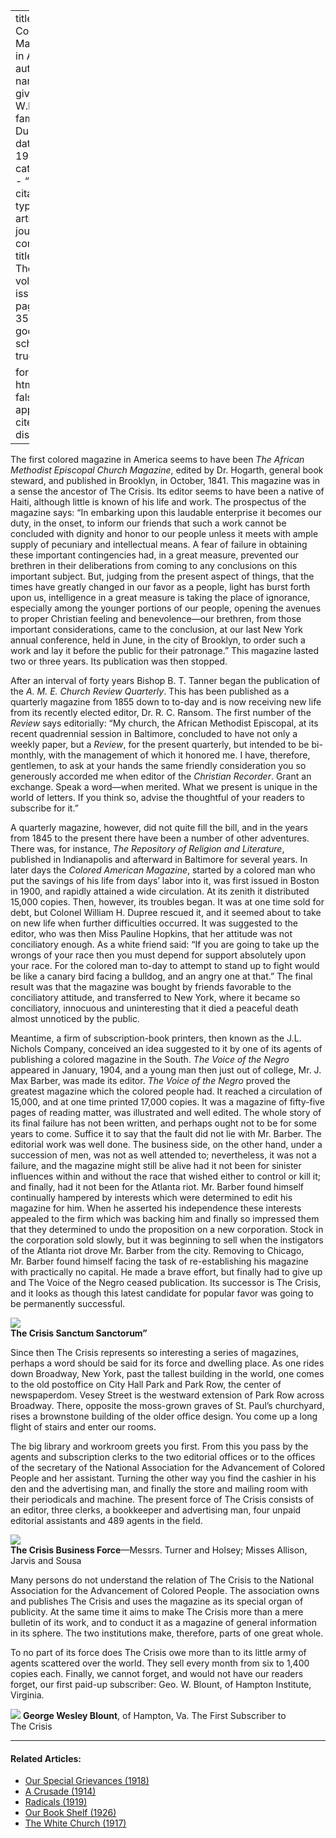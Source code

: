 
---
title: 'The Colored Magazine in America'
author:
  - name:
      given: W.E.B.
      family: Du Bois
date: May 1912
categories: 
  - ""
citation: 
  type: article-journal
  container-title: The Crisis
  volume: 5
  issue: 1
  page: 33-35
google-scholar: true

format:
  html:
    toc: false
    appendix-cite-as: display
---



The first colored magazine in America seems to have been *The African Methodist Episcopal Church Magazine*, edited by Dr. Hogarth, general book steward, and published in Brooklyn, in October, 1841. This magazine was in a sense the ancestor of <span class="crisis-title">The Crisis</span>. Its editor seems to have been a native of Haiti, although little is known of his life and work. The prospectus of the magazine says: "In embarking upon this laudable enterprise it becomes our duty, in the onset, to inform our friends that such a work cannot be concluded with dignity and honor to our people unless it meets with ample supply of pecuniary and intellectual means. A fear of failure in obtaining these important contingencies had, in a great measure, prevented our brethren in their deliberations from coming to any conclusions on this important subject. But, judging from the present aspect of things, that the times have greatly changed in our favor as a people, light has burst forth upon us, intelligence in a great measure is taking the place of ignorance, especially among the younger portions of our people, opening the avenues to proper Christian feeling and benevolence---our brethren, from those important considerations, came to the conclusion, at our last New York annual conference, held in June, in the city of Brooklyn, to order such a work and lay it before the public for their patronage." This magazine lasted two or three years. Its publication was then stopped.

After an interval of forty years Bishop B. T. Tanner began the publication of the *A. M. E. Church Review Quarterly*. This has been published as a quarterly magazine from 1855 down to to-day and is now receiving new life from its recently elected editor, Dr. R. C. Ransom. The first number of the *Review* says editorially: "My church, the African Methodist Episcopal, at its recent quadrennial session in Baltimore, concluded to have not only a weekly paper, but a *Review*, for the present quarterly, but intended to be bi-monthly, with the management of which it honored me. I have, therefore, gentlemen, to ask at your hands the same friendly consideration you so generously accorded me when editor of the *Christian Recorder*. Grant an exchange. Speak a word---when merited. What we present is unique in the world of letters. If you think so, advise the thoughtful of your readers to subscribe for it."

A quarterly magazine, however, did not quite fill the bill, and in the years from 1845 to the present there have been a number of other adventures. There was, for instance, *The Repository of Religion and Literature*, published in Indianapolis and afterward in Baltimore for several years. In later days the *Colored American Magazine*, started by a colored man who put the savings of his life from days' labor into it, was first issued in Boston in 1900, and rapidly attained a wide circulation. At its zenith it distributed 15,000 copies. Then, however, its troubles began. It was at one time sold for debt, but Colonel William H. Dupree rescued it, and it seemed about to take on new life when further difficulties occurred. It was suggested to the editor, who was then Miss Pauline Hopkins, that her attitude was not conciliatory enough. As a white friend said: "If you are going to take up the wrongs of your race then you must depend for support absolutely upon your race. For the colored man to-day to attempt to stand up to fight would be like a canary bird facing a bulldog, and an angry one at that." The final result was that the magazine was bought by friends favorable to the conciliatory attitude, and transferred to New York, where it became so conciliatory, innocuous and uninteresting that it died a peaceful death almost unnoticed by the public.

Meantime, a firm of subscription-book printers, then known as the J.L. Nichols Company, conceived an idea suggested to it by one of its agents of publishing a colored magazine in the South. *The Voice of the Negro* appeared in January, 1904, and a young man then just out of college, Mr. J. Max Barber, was made its editor. *The Voice of the Negro* proved the greatest magazine which the colored people had. It reached a circulation of 15,000, and at one time printed 17,000 copies. It was a magazine of fifty-five pages of reading matter, was illustrated and well edited. The whole story of its final failure has not been written, and perhaps ought not to be for some years to come. Suffice it to say that the fault did not lie with Mr. Barber. The editorial work was well done. The business side, on the other hand, under a succession of men, was not as well attended to; nevertheless, it was not a failure, and the magazine might still be alive had it not been for sinister influences within and without the race that wished either to control or kill it; and finally, had it not been for the Atlanta riot. Mr. Barber found himself continually hampered by interests which were determined to edit his magazine for him. When he asserted his independence these interests appealed to the firm which was backing him and finally so impressed them that they determined to undo the proposition on a new corporation. Stock in the corporation sold slowly, but it was beginning to sell when the instigators of the Atlanta riot drove Mr. Barber from the city. Removing to Chicago, Mr. Barber found himself facing the task of re-establishing his magazine with practically no capital. He made a brave effort, but finally had to give up and The Voice of the Negro ceased publication. Its successor is <span class="crisis-title">The Crisis</span>, and it looks as though this latest candidate for popular favor was going to be permanently successful.

![](/Images/05-01-34-sanctum.png)  
**<span class="crisis-title">The Crisis</span> Sanctum Sanctorum"**

Since then <span class="crisis-title">The Crisis</span> represents so interesting a series of magazines, perhaps a word should be said for its force and dwelling place. As one rides down Broadway, New York, past the tallest building in the world, one comes to the old postoffice on City Hall Park and Park Row, the center of newspaperdom. Vesey Street is the westward extension of Park Row across Broadway. There, opposite the moss-grown graves of St. Paul's churchyard, rises a brownstone building of the older office design. You come up a long flight of stairs and enter our rooms.

The big library and workroom greets you first. From this you pass by the agents and subscription clerks to the two editorial offices or to the offices of the secretary of the National Association for the Advancement of Colored People and her assistant. Turning the other way you find the cashier in his den and the advertising man, and finally the store and mailing room with their periodicals and machine. The present force of <span class="crisis-title">The Crisis</span> consists of an editor, three clerks, a bookkeeper and advertising man, four unpaid editorial assistants and 489 agents in the field.

![](/Images/05-01-35-business.png)  
**<span class="crisis-title">The Crisis</span> Business Force**---Messrs. Turner and Holsey; Misses Allison, Jarvis and Sousa

Many persons do not understand the relation of <span class="crisis-title">The Crisis</span> to the National Association for the Advancement of Colored People. The association owns and publishes <span class="crisis-title">The Crisis</span> and uses the magazine as its special organ of publicity. At the same time it aims to make <span class="crisis-title">The Crisis</span> more than a mere bulletin of its work, and to conduct it as a magazine of general information in its sphere. The two institutions make, therefore, parts of one great whole.

To no part of its force does <span class="crisis-title">The Crisis</span> owe more than to its little army of agents scattered over the world. They sell every month from six to 1,400 copies each. Finally, we cannot forget, and would not have our readers forget, our first paid-up subscriber: Geo. W. Blount, of Hampton Institute, Virginia.

![](/Images/05-01-35-blount.png)
**George Wesley Blount**, of Hampton, Va.
The First Subscriber to <span class="crisis-title">The Crisis</span>

<!-- Similar articles start here -->
<div  class="clear-wrap"></div>
<hr>
#### Related Articles:

* [Our Special Grievances (1918)](/Volumes/16/05/our_special_greivances.html)
* [A Crusade (1914)](/Volumes/07/05/crusades.html)
* [Radicals (1919)](/Volumes/19/02/radicals.html)
* [Our Book Shelf (1926)](/Volumes/31/03/book_shelf.html)
* [The White Church (1917)](/Volumes/14/01/white_church.html)

<!-- Similar articles end here -->